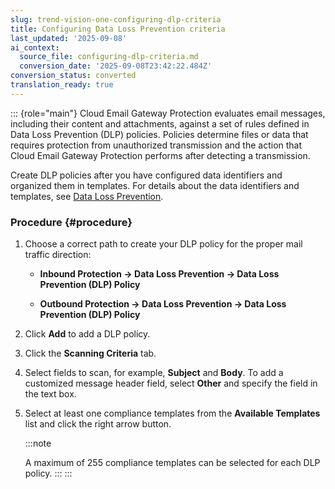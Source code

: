 ```yaml
---
slug: trend-vision-one-configuring-dlp-criteria
title: Configuring Data Loss Prevention criteria
last_updated: '2025-09-08'
ai_context:
  source_file: configuring-dlp-criteria.md
  conversion_date: '2025-09-08T23:42:22.484Z'
conversion_status: converted
translation_ready: true
---
```


::: {role="main"}
Cloud Email Gateway Protection evaluates email messages, including their content and attachments, against a set of rules defined in Data Loss Prevention (DLP) policies. Policies determine files or data that requires protection from unauthorized transmission and the action that Cloud Email Gateway Protection performs after detecting a transmission.

Create DLP policies after you have configured data identifiers and organized them in templates. For details about the data identifiers and templates, see [Data Loss Prevention](data-loss-prevention-email-security.mdx).

### Procedure {#procedure}

1.  Choose a correct path to create your DLP policy for the proper mail traffic direction:

    - **Inbound Protection → Data Loss Prevention → Data Loss Prevention (DLP) Policy**

    - **Outbound Protection → Data Loss Prevention → Data Loss Prevention (DLP) Policy**

2.  Click **Add** to add a DLP policy.

3.  Click the **Scanning Criteria** tab.

4.  Select fields to scan, for example, **Subject** and **Body**. To add a customized message header field, select **Other** and specify the field in the text box.

5.  Select at least one compliance templates from the **Available Templates** list and click the right arrow button.

    :::note

    A maximum of 255 compliance templates can be selected for each DLP policy.
    :::
:::
